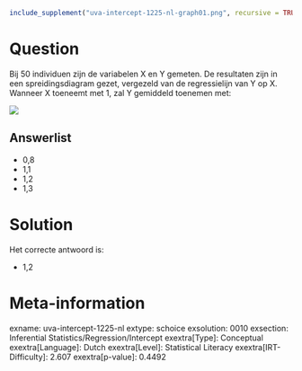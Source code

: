 ```r
include_supplement("uva-intercept-1225-nl-graph01.png", recursive = TRUE)
```

Question
========

Bij 50 individuen zijn de variabelen X en Y gemeten. De resultaten zijn
in een spreidingsdiagram gezet, vergezeld van de regressielijn van Y op
X.\
Wanneer X toeneemt met 1, zal Y gemiddeld toenemen met:

![](uva-intercept-1225-nl-graph01.png)

Answerlist
----------

* 0,8
* 1,1
* 1,2
* 1,3

Solution
========

Het correcte antwoord is: 

* 1,2

Meta-information
================
exname: uva-intercept-1225-nl
extype: schoice
exsolution: 0010
exsection: Inferential Statistics/Regression/Intercept
exextra[Type]: Conceptual
exextra[Language]: Dutch
exextra[Level]: Statistical Literacy
exextra[IRT-Difficulty]: 2.607
exextra[p-value]: 0.4492
